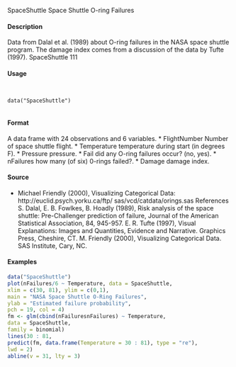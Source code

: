 
SpaceShuttle Space Shuttle O-ring Failures

#### Description

Data from Dalal et al. (1989) about O-ring failures in the NASA space shuttle program. The damage index comes from a discussion of the data by Tufte (1997).
SpaceShuttle 111

#### Usage
<pre><code>

data("SpaceShuttle")

</code></pre>
#### Format 

A data frame with 24 observations and 6 variables.
* FlightNumber Number of space shuttle flight.
* Temperature temperature during start (in degrees F).
* Pressure pressure.
* Fail did any O-ring failures occur? (no, yes).
* nFailures how many (of six) 0-rings failed?.
* Damage damage index.

#### Source
* Michael Friendly (2000), Visualizing Categorical Data: http://euclid.psych.yorku.ca/ftp/
sas/vcd/catdata/orings.sas
References
S. Dalal, E. B. Fowlkes, B. Hoadly (1989), Risk analysis of the space shuttle: Pre-Challenger prediction of failure, Journal of the American Statistical Association, 84, 945-957.
E. R. Tufte (1997), Visual Explanations: Images and Quantities, Evidence and Narrative. Graphics Press, Cheshire, CT.
M. Friendly (2000), Visualizing Categorical Data. SAS Institute, Cary, NC.

#### Examples
```r

data("SpaceShuttle")
plot(nFailures/6 ~ Temperature, data = SpaceShuttle,
xlim = c(30, 81), ylim = c(0,1),
main = "NASA Space Shuttle O-Ring Failures",
ylab = "Estimated failure probability",
pch = 19, col = 4)
fm <- glm(cbind(nFailuresnFailures) ~ Temperature,
data = SpaceShuttle,
family = binomial)
lines(30 : 81,
predict(fm, data.frame(Temperature = 30 : 81), type = "re"),
lwd = 2)
abline(v = 31, lty = 3)
```
